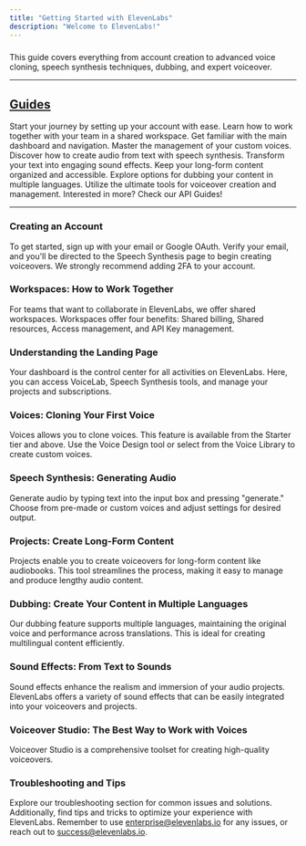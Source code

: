 ```yaml
---
title: "Getting Started with ElevenLabs"
description: "Welcome to ElevenLabs!"
---
```


###
This guide covers everything from account creation to advanced voice cloning, speech synthesis techniques, dubbing, and expert voiceover.

---


## [Guides](/guides)
<CardGroup cols={2}>
  <Card title="Creating an Account" icon="user-plus" href="/guides/creating-the-account">
    Start your journey by setting up your account with ease.
  </Card>
  <Card title="Workspace: Collaborating with Your Team" icon="users" href="/guides/workspace">
    Learn how to work together with your team in a shared workspace.
  </Card>
  <Card title="Understanding the Landing Page" icon="page" href="/guides/landing-page">
    Get familiar with the main dashboard and navigation.
  </Card>
  <Card title="Managing Your Voices" icon="microphone" href="/guides/voices">
    Master the management of your custom voices.
  </Card>
  <Card title="Speech Synthesis: Generating Audio" icon="volume-high" href="/guides/speech-synthesis">
    Discover how to create audio from text with speech synthesis.
  </Card>
  <Card title="Sound Effects: From Text to Sounds" icon="headphones" href="/guides/sound-effects">
    Transform your text into engaging sound effects.
  </Card>
  <Card title="Managing Long-Form Content" icon="podcast" href="/guides/projects">
    Keep your long-form content organized and accessible.
  </Card>
  <Card title="Dubbing: Multilingual Support" icon="language" href="/guides/dubbing">
    Explore options for dubbing your content in multiple languages.
  </Card>
  <Card title="Voiceover Studio: The Best Way to Work with Voices" icon="microphone-lines" href="/guides/voiceover-studio">
    Utilize the ultimate tools for voiceover creation and management.
  </Card>
  <Card title="API Guides" icon="code" href="/api-reference/getting-started">
    Interested in more? Check our API Guides!
  </Card>
</CardGroup>

---


### Creating an Account

To get started, sign up with your email or Google OAuth. Verify your email, and you'll be directed to the Speech Synthesis page to begin creating voiceovers. We strongly recommend adding 2FA to your account.

### Workspaces: How to Work Together

For teams that want to collaborate in ElevenLabs, we offer shared workspaces. Workspaces offer four benefits: Shared billing, Shared resources, Access management, and API Key management.

### Understanding the Landing Page

Your dashboard is the control center for all activities on ElevenLabs. Here, you can access VoiceLab, Speech Synthesis tools, and manage your projects and subscriptions.

### Voices: Cloning Your First Voice

Voices allows you to clone voices. This feature is available from the Starter tier and above. Use the Voice Design tool or select from the Voice Library to create custom voices.

### Speech Synthesis: Generating Audio

Generate audio by typing text into the input box and pressing "generate." Choose from pre-made or custom voices and adjust settings for desired output.

### Projects: Create Long-Form Content

Projects enable you to create voiceovers for long-form content like audiobooks. This tool streamlines the process, making it easy to manage and produce lengthy audio content.

### Dubbing: Create Your Content in Multiple Languages

Our dubbing feature supports multiple languages, maintaining the original voice and performance across translations. This is ideal for creating multilingual content efficiently.

### Sound Effects: From Text to Sounds

Sound effects enhance the realism and immersion of your audio projects. ElevenLabs offers a variety of sound effects that can be easily integrated into your voiceovers and projects.

### Voiceover Studio: The Best Way to Work with Voices

Voiceover Studio is a comprehensive toolset for creating high-quality voiceovers.

### Troubleshooting and Tips

Explore our troubleshooting section for common issues and solutions. Additionally, find tips and tricks to optimize your experience with ElevenLabs. Remember to use enterprise@elevenlabs.io for any issues, or reach out to success@elevenlabs.io.
